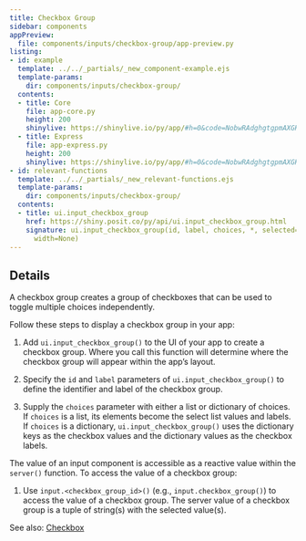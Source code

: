 ```yaml
---
title: Checkbox Group
sidebar: components
appPreview:
  file: components/inputs/checkbox-group/app-preview.py
listing:
- id: example
  template: ../../_partials/_new_component-example.ejs
  template-params:
    dir: components/inputs/checkbox-group/
  contents:
  - title: Core
    file: app-core.py
    height: 200
    shinylive: https://shinylive.io/py/app/#h=0&code=NobwRAdghgtgpmAXGKAHVA6VBPMAaMAYwHsIAXOcpMAMwCdiYACAZwAsBLCbJjmVYnTJMAgujxM6lACZw6EqQEcJAVw4AdaOgD6apgF4marFADmcbTQA2a6QApNTJ0Y4YuqFWW2E2cQgGsAI2IAD21TBhVUOyZHZ3j1Il8A4LCI4ijEiTj4p0SAYWSg0KZ0zPxYiFznEErq6sSoRMRYsBEsuvqEsEDm1oAhDpyu1sI+gqGq+oBfbKmnAEo5+OMMsg8vChCyBzAANygbOESlzRBEwisoFhZx-bYAWgBGAAYXpmkH6zgQpkOOUwQB4cCgwFgPQiUCh0JioEIPAAsiWmmgWmlkNFYcj2cjs7k8EjWGwkLDgNw4pAWiGGAAEiZ5aVIILI6BgtmRhhimAcjnYqcN4lIyCo6FUhmAMAArYhcPEQDYYHx+YppSLRBZorSoAyidB2NCoXQcEnYuQLMDTAC6QA
  - title: Express
    file: app-express.py
    height: 200
    shinylive: https://shinylive.io/py/app/#h=0&code=NobwRAdghgtgpmAXGKAHVA6VBPMAaMAYwHsIAXOcpMAMwCdiYACAZwAsBLCbJjmVYnTJMAgujxM6lACZw6EqQEcJAVw4AdaOgD6apgF4marFADmcbTQA2a6QApNTJ0Y4YuqFWW2E2cQgGsAI2IAD21TBhVUOyZHZ3j1Il8A4LCI4ijEiTj4p0SAYWSg0KZ0zPxYiFznEErq6sSoRMRYsBEsuvqEsEDm1oAhDpyu1sI+gqGq+oBfbKmnAEo5+OMMsg8vChCyBzAANygbOESlzRBEwisoFhZx-bYAWgBGAAYXpmkH6zgQpkOOUwQB4cCgwFgPQiUCh0JioEIPAAsiWmmgWmlkNFYcj2cjs7k8EjWGwkLDgNw4pAWiGGAAEiZ5aVIILI6BgtmRhhimAcjnYqcN4lIyCo6FUhmAMAArYhcPEQDYYHx+YppSLRBZorSoAyidB2NCoXQcEnYuQLMDTAC6QA
- id: relevant-functions
  template: ../../_partials/_new_relevant-functions.ejs
  template-params:
    dir: components/inputs/checkbox-group/
  contents:
  - title: ui.input_checkbox_group
    href: https://shiny.posit.co/py/api/ui.input_checkbox_group.html
    signature: ui.input_checkbox_group(id, label, choices, *, selected=None, inline=False,
      width=None)
---
```



:::{#example}
:::

:::{#relevant-functions}
:::

## Details

A checkbox group creates a group of checkboxes that can be used to toggle multiple choices independently.

Follow these steps to display a checkbox group in your app:

  1. Add `ui.input_checkbox_group()` to the UI of your app to create a checkbox group. Where you call this function will determine where the checkbox group will appear within the app's layout.

  2. Specify the `id` and `label` parameters of `ui.input_checkbox_group()` to define the identifier and label of the checkbox group.

  3. Supply the `choices` parameter with either a list or dictionary of choices. If `choices` is a list, its elements become the select list values and labels. If `choices` is a dictionary, `ui.input_checkbox_group()` uses the dictionary keys as the checkbox values and the dictionary values as the checkbox labels.

The value of an input component is accessible as a reactive value within the `server()` function. To access the value of a checkbox group:

  1. Use `input.<checkbox_group_id>()` (e.g., `input.checkbox_group()`) to access the value of a checkbox group. The server value of a checkbox group is a tuple of string(s) with the selected value(s).

See also: [Checkbox](checkbox.qmd)
